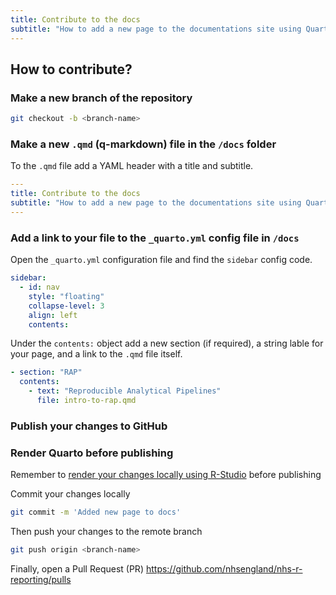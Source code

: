 ```yaml
---
title: Contribute to the docs
subtitle: "How to add a new page to the documentations site using Quarto?"
---
```


## How to contribute?

### Make a new branch of the repository

```bash
git checkout -b <branch-name>
```

### Make a new `.qmd` (q-markdown) file in the `/docs` folder

To the `.qmd` file add a YAML header with a title and subtitle.
```yaml
---
title: Contribute to the docs
subtitle: "How to add a new page to the documentations site using Quarto?"
---
```

### Add a link to your file to the `_quarto.yml` config file in `/docs`

Open the `_quarto.yml` configuration file and find the `sidebar` config code.
```yaml
sidebar:
  - id: nav
    style: "floating"
    collapse-level: 3
    align: left
    contents:
```
Under the `contents:` object add a new section (if required), a string lable for your page, and a link to the `.qmd` file itself.

```yaml
- section: "RAP"
  contents:
    - text: "Reproducible Analytical Pipelines"
      file: intro-to-rap.qmd
```

### Publish your changes to GitHub

::: {.callout-warning appearance="simple" collapse="false"}
### Render Quarto before publishing

Remember to [render your changes locally using R-Studio](https://quarto.org/docs/tools/rstudio.html#render-and-preview) before publishing
:::

Commit your changes locally

```bash
git commit -m 'Added new page to docs'
```

Then push your changes to the remote branch

```bash
git push origin <branch-name>
```

Finally, open a Pull Request (PR) [https://github.com/nhsengland/nhs-r-reporting/pulls](https://github.com/nhsengland/nhs-r-reporting/pulls)
